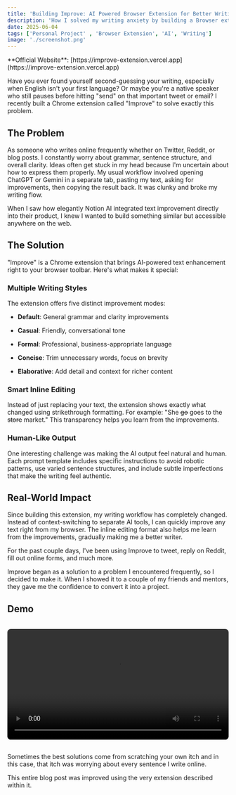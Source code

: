 ```yaml
---
title: 'Building Improve: AI Powered Browser Extension for Better Writing'
description: 'How I solved my writing anxiety by building a Browser extension that brings AI-powered text enhancement directly to your browser toolbar.'
date: 2025-06-04
tags: ['Personal Project' , 'Browser Extension', 'AI', 'Writing']
image: './screenshot.png'
---
```



<Callout variant="important">
**Official Website**: [https://improve-extension.vercel.app](https://improve-extension.vercel.app)
</Callout>

Have you ever found yourself second-guessing your writing, especially when English isn't your first language? Or maybe you're a native speaker who still pauses before hitting "send" on that important tweet or email? I recently built a Chrome extension called "Improve" to solve exactly this problem.

## The Problem

As someone who writes online frequently whether on Twitter, Reddit, or blog posts. I constantly worry about grammar, sentence structure, and overall clarity. Ideas often get stuck in my head because I'm uncertain about how to express them properly. My usual workflow involved opening ChatGPT or Gemini in a separate tab, pasting my text, asking for improvements, then copying the result back. It was clunky and broke my writing flow.

When I saw how elegantly Notion AI integrated text improvement directly into their product, I knew I wanted to build something similar but accessible anywhere on the web.

## The Solution

"Improve" is a Chrome extension that brings AI-powered text enhancement right to your browser toolbar. Here's what makes it special:

### Multiple Writing Styles

The extension offers five distinct improvement modes:

- **Default**: General grammar and clarity improvements

- **Casual**: Friendly, conversational tone

- **Formal**: Professional, business-appropriate language

- **Concise**: Trim unnecessary words, focus on brevity

- **Elaborative**: Add detail and context for richer content

### Smart Inline Editing

Instead of just replacing your text, the extension shows exactly what changed using strikethrough formatting. For example: "She ~~go~~ goes to the ~~store~~ market." This transparency helps you learn from the improvements.

### Human-Like Output

One interesting challenge was making the AI output feel natural and human. Each prompt template includes specific instructions to avoid robotic patterns, use varied sentence structures, and include subtle imperfections that make the writing feel authentic.

## Real-World Impact

Since building this extension, my writing workflow has completely changed. Instead of context-switching to separate AI tools, I can quickly improve any text right from my browser. The inline editing format also helps me learn from the improvements, gradually making me a better writer.

For the past couple days, I've been using Improve to tweet, reply on Reddit, fill out online forms, and much more.

<Callout variant="note"> 
Improve began as a solution to a problem I encountered frequently, so I decided to make it. When I showed it to a couple of my friends and mentors, they gave me the confidence to convert it into a project.
</Callout> 

## Demo

<video controls width="100%" style="border-radius: 8px; margin: 1rem 0;">
  <source src="/static/demo-video.mp4" type="video/mp4" />
  Your browser does not support the video tag.
</video>

Sometimes the best solutions come from scratching your own itch and in this case, that itch was worrying about every sentence I write online.

This entire blog post was improved using the very extension described within it.
